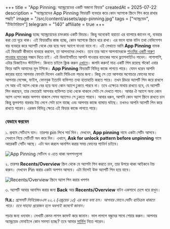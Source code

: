 +++
title = "App Pinning: অ্যান্ড্রয়েডের একটি অজানা ফিচার"
createdAt = 2025-07-22
description = "অ্যান্ড্রয়েডের App Pinning ফিচারটি ব্যবহার করে কোন অ্যাপকে স্ক্রিনে পিন করে রাখার পদ্ধতি"
image = "/src/content/assets/app-pinning.jpg"
tags = ["অ্যান্ড্রয়েড", "টিউটোরিয়াল"]
telegram = "140"
affiliate = true
+++

**App Pinning** হচ্ছে অ্যান্ড্রয়েডের চমৎকার একটি ফিচার। কিন্তু অনেকেই হয়তো এর ব্যাপারে জানেন না, ব্যবহার করা তো দূরে থাক। এই ফিচারটির কাজ হচ্ছে, কোন অ্যাপকে স্ক্রিনে ধরে রাখা। এর ফলে ব্যাক বাটন তথা নেভিগেশন বার ব্যবহার করে অ্যাপটি থেকে বের হয়ে অন্য অ্যাপে যাওয়া যাবে না। এই লেখাতে আমি **App Pinning** নামক এই ফিচারটি কীভাবে ব্যবহার করবেন, তা আপনাদের দেখাব। তবে তার আগে আপনাদেরকে <a id="aff_link" href="https://rkmri.co/elRAlTIe5eEe/" target="_blank_">শাওমির একটি দারুণ পাওয়ার ব্যাংকের</a> সন্ধান দিতে চাই। এই ডিভাইসটিতে আপনি পাওয়ার ব্যাংকের সাথে ফ্ল্যাশলাইটও পাবেন। পাশাপাশি, এটার ডিজাইনও স্টাইলিশ। কিনতে চাইলে ক্লিক করুন <a id="aff_link" href="https://rkmri.co/elRAlTIe5eEe/" target="_blank_">এখানে</a>। জলদি করুন! মাত্র একটি পিস রয়েছে স্টকে! এবার ফিরে আসি আমাদের মূল টপিকে। **App Pinning** ফিচারটি বিভিন্ন কাজে লাগতে পারে। যেমন ধরেন আপনি কারোর হাতে আপনার ফোনটা দিলেন একটা পিডিএফ পড়ার জন্য। কিন্তু সে তো আপনার অগোচরে ফোনের মধ্যে আপনার মেসেজ, ফাইল, ফোনবুক ইত্যাদি ব্যক্তিগত তথ্য হাতাহাতি করতে পারে। তখন রিডার অ্যাপটি পিন করে রাখলে সে আর ওই অ্যাপ থেকে বের হয়ে অন্য কোন অ্যাপে ঢুকতে পারবে না। তবে এক্ষেত্রে মাথায় রাখতে হবে, যে অ্যাপটি পিন করছেন, তার ভেতরেই আপনার ব্যক্তিগত তথ্য থেকে থাকলে সেটা সে দেখতে পাবে। আবার ঐ অ্যাপে অন্য কোন অ্যাপ ওপেন করার অপশন থাকলে সেসব অ্যাপেও সে ঢুকতে পারবে। আবার ধরুন, আপনি কোন অ্যাপ স্ক্রিনে রাখতে চান কিন্তু ভুলবশত বারবার টাচ লেগে সেটা চলে যাচ্ছে এবং আপনার কাজে ব্যাঘাত ঘটছে। তখনও আপনি অ্যাপটি পিন করে রাখতে পারেন। এরকম বিভিন্ন ক্ষেত্রে এই ফিচার কাজে লাগতে পারে।

### যেভাবে করবেন

১. প্রথমে সেটিংসে যান। তারপর pin লিখে সার্চ দিন। দেখবেন, **App pinning** নামে একটা সেটিং আসবে। সেখানে গিয়ে সেটিংটি অন করে দিন। এখানে, **Ask for unlock pattern before unpinning** নামে আরেকটি সেটিং আছে। এটা অন করলে আনপিন করার সময় ফোনের প্যাটার্ন চাইবে।

<Image class="screenshot" src={aps} alt="App Pinning সেটিংস ও এতে থাকা অপশনগুলো" />

২. তারপর **Recents/Overview** স্ক্রিন থেকে যে অ্যাপটা পিন করতে চান, তার উপরে থাকা আইকনে টাচ করুন। দেখবেন Pin করার একটা অপশন আসবে। এটা দিলেই উক্ত অ্যাপটি পিন হয়ে যাবে।

<Image class="screenshot" src={apo} alt="Recents/Overview স্ক্রিনে অ্যাপ পিন করার খপশন" />

৩. অ্যাপটি আবার আনপিন করার জন্য **Back** আর **Recents/Overview** বাটন একসাথে চেপে ধরে রাখুন।

**বি.দ্র.:** *প্রসেসটি লিনিয়েজওএস ২২.২ (এন্ড্রয়েড ১৫) এর জন্য বলা হল। আপনার ফোনে সেটিং ব্যতিক্রম থাকতে পারে। তবে সাহায্য প্রয়োজন হলে অবশ্যই কমেন্টে জানান।*

পড়ার জন্য ধন্যবাদ। লেখাটি কেমন লাগল কমেন্ট করে জানান। ভাল লাগলে বন্ধুদের সাথে শেয়ার করুন। আপনার অ্যান্ড্রয়েড মোবাইলে কোন সমস্যা হচ্ছে? তবে আমার [সার্ভিস](/bn/services/) নিতে পারেন।
